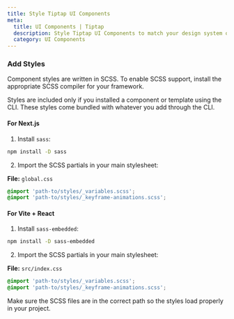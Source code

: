 ```yaml
---
title: Style Tiptap UI Components
meta:
  title: UI Components | Tiptap
  description: Style Tiptap UI Components to match your design system or application theme.
  category: UI Components
---
```



### Add Styles

Component styles are written in SCSS. To enable SCSS support, install the appropriate SCSS compiler for your framework.

<Callout title="Styles are only added when using the CLI" variant="info">
  Styles are included only if you installed a component or template using the CLI. These styles come
  bundled with whatever you add through the CLI.
</Callout>

#### For Next.js

1. Install `sass`:

```bash
npm install -D sass
```

2. Import the SCSS partials in your main stylesheet:

**File:** `global.css`

```css
@import 'path-to/styles/_variables.scss';
@import 'path-to/styles/_keyframe-animations.scss';
```

#### For Vite + React

1. Install `sass-embedded`:

```bash
npm install -D sass-embedded
```

2. Import the SCSS partials in your main stylesheet:

**File:** `src/index.css`

```css
@import 'path-to/styles/_variables.scss';
@import 'path-to/styles/_keyframe-animations.scss';
```

Make sure the SCSS files are in the correct path so the styles load properly in your project.